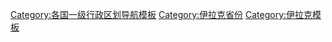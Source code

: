 {{Navbox
|name  = 伊拉克行政区划
|title = [[File:Flag of Iraq.svg|25px|border]] [[伊拉克行政區劃]]
|titlestyle = background:yellow
|state = {{{state|autocollapse}}}
|listclass = hlist
|list1 =
* [[安巴爾省]]
* [[巴比倫省]]
* [[巴格達省]] 
* [[巴士拉省]]
* [[濟加爾省]]
* [[迪亞拉省]]
* [[達霍克省]]
* [[埃爾比勒省]]
* [[哈拉卜贾省]]
* [[卡爾巴拉省]]
* [[基尔库克省]]
* [[米桑省]]
* [[穆薩納省]]
* [[納傑夫省]]
* [[尼尼微省]]
* [[卡迪西亞省]]
* [[萨拉赫丁省]] 
* [[蘇萊曼尼亞省]] 
* [[瓦西特省]] 
}}
<noinclude>
[[Category:各国一级行政区划导航模板]]
[[Category:伊拉克省份]]
[[Category:伊拉克模板]]
</noinclude>